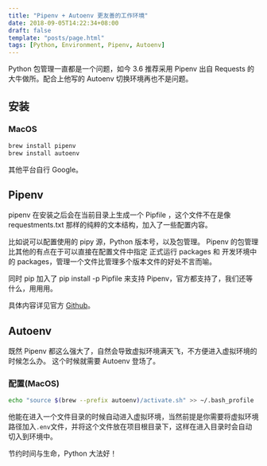 ```yaml
---
title: "Pipenv + Autoenv 更友善的工作环境"
date: 2018-09-05T14:22:34+08:00
draft: false
template: "posts/page.html"
tags: [Python, Environment, Pipenv, Autoenv]
---
```


Python 包管理一直都是一个问题，如今 3.6 推荐采用 Pipenv 出自 Requests 的大牛做所。配合上他写的 Autoenv 切换环境再也不是问题。

## 安装

### MacOS

```bash
brew install pipenv
brew install autoenv
```

其他平台自行 Google。

## Pipenv

pipenv 在安装之后会在当前目录上生成一个 Pipfile ，这个文件不在是像 requestments.txt 那样的纯粹的文本结构，加入了一些配置内容。

比如说可以配置使用的 pipy 源，Python 版本号，以及包管理。
Pipenv 的包管理比其他的有点在于可以直接在配置文件中指定 正式运行 packages 和 开发环境中的 packages，管理一个文件比管理多个版本文件的好处不言而喻。

同时 pip 加入了 pip install -p Pipfile 来支持 Pipenv，官方都支持了，我们还等什么，用用用。

具体内容详见官方 [Github](https://github.com/pypa/pipenv)。

## Autoenv

既然 Pipenv 都这么强大了，自然会导致虚拟环境满天飞，不方便进入虚拟环境的时候怎么办。
这个时候就需要 Autoenv 登场了。

### 配置(MacOS)

```bash
echo "source $(brew --prefix autoenv)/activate.sh" >> ~/.bash_profile
```

他能在进入一个文件目录的时候自动进入虚拟环境，当然前提是你需要将虚拟环境路径加入`.env`文件，并将这个文件放在项目根目录下，这样在进入目录时会自动切入到环境中。

节约时间与生命，Python 大法好！
